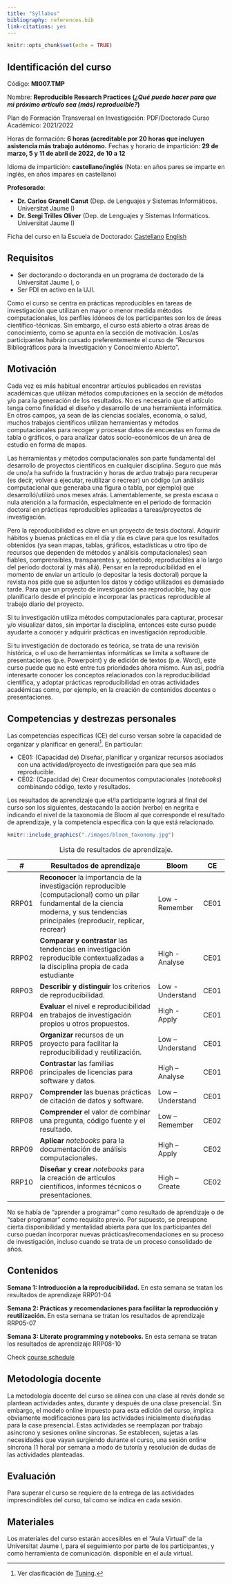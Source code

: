 ```yaml
---
title: "Syllabus"
bibliography: references.bib
link-citations: yes
---
```


```r
knitr::opts_chunk$set(echo = TRUE)
```

## Identificación del curso

Código: **MI007.TMP**

Nombre: **Reproducible Research Practices (*¿Qué puedo hacer para que mi próximo artículo sea (más) reproducible?*)**

Plan de Formación Transversal en Investigación: PDF/Doctorado Curso Académico: 2021/2022

Horas de formación: **6 horas (acreditable por 20 horas que incluyen asistencia más trabajo autónomo.** Fechas y horario de impartición: **29 de marzo, 5 y 11 de abril de 2022, de 10 a 12**

Idioma de impartición: **castellano/inglés** (Nota: en años pares se imparte en inglés, en años impares en castellano)


**Profesorado**:

-   **Dr. Carlos Granell Canut** (Dep. de Lenguajes y Sistemas Informáticos. Universitat Jaume I)
-   **Dr. Sergi Trilles Oliver** (Dep. de Lenguajes y Sistemas Informáticos. Universitat Jaume I)

Ficha del curso en la Escuela de Doctorado: [Castellano](https://ujiapps.uji.es/ade/rest/storage/HPOJUR5VMPQWDOCS6QGHUI6VX5LYWTDU) [English](https://ujiapps.uji.es/ade/rest/storage/Z8KFWYOHSZYNTH6WKH0DRGQVLCPLCM8P)

## Requisitos

-   Ser doctorando o doctoranda en un programa de doctorado de la Universitat Jaume I, o
-   Ser PDI en activo en la UJI.

Como el curso se centra en prácticas reproducibles en tareas de investigación que utilizan en mayor o menor medida métodos computacionales, los perfiles idóneos de los participantes son los de áreas científico-técnicas. Sin embargo, el curso está abierto a otras áreas de conocimiento, como se apunta en la sección de motivación. Los/as participantes habrán cursado preferentemente el curso de "Recursos Bibliográficos para la Investigación y Conocimiento Abierto".

## Motivación

Cada vez es más habitual encontrar artículos publicados en revistas académicas que utilizan métodos computaciones en la sección de métodos y/o para la generación de los resultados. No es necesario que el artículo tenga como finalidad el diseño y desarrollo de una herramienta informática. En otros campos, ya sean de las ciencias sociales, economía, o salud, muchos trabajos científicos utilizan herramientas y métodos computacionales para recoger y procesar datos de encuestas en forma de tabla o gráficos, o para analizar datos socio-económicos de un área de estudio en forma de mapas.

Las herramientas y métodos computacionales son parte fundamental del desarrollo de proyectos científicos en cualquier disciplina. Seguro que más de uno/a ha sufrido la frustración y horas de arduo trabajo para recuperar (es decir, volver a ejecutar, reutilizar o recrear) un código (un análisis computacional que generaba una figura o tabla, por ejemplo) que desarrolló/utilizó unos meses atrás. Lamentablemente, se presta escasa o nula atención a la formación, especialmente en el periodo de formación doctoral en prácticas reproducibles aplicadas a tareas/proyectos de investigación.

Pero la reproducibilidad es clave en un proyecto de tesis doctoral. Adquirir hábitos y buenas prácticas en el día y día es clave para que los resultados obtenidos (ya sean mapas, tablas, gráficos, estadísticas u otro tipo de recursos que dependen de métodos y análisis computacionales) sean fiables, comprensibles, transparentes y, sobretodo, reproducibles a lo largo del período doctoral (y más allá). Pensar en la reproducibilidad en el momento de enviar un artículo (o depositar la tesis doctoral) porque la revista nos pide que se adjunten los datos y código utilizados es demasiado tarde. Para que un proyecto de investigación sea reproducible, hay que planificarlo desde el principio e incorporar las practicas reproducible al trabajo diario del proyecto.

Si tu investigación utiliza métodos computacionales para capturar, procesar y/o visualizar datos, sin importar la disciplina, entonces este curso puede ayudarte a conocer y adquirir prácticas en investigación reproducible.

Si tu investigación de doctorado es teórica, se trata de una revisión histórica, o el uso de herramientas informáticas se limita a software de presentaciones (p.e. Powerpoint) y de edición de textos (p.e. Word), este curso puede que no esté entre tus prioridades ahora mismo. Aun así, podría interesarte conocer los conceptos relacionados con la reproducibilidad científica, y adoptar prácticas reproducibilidad en otras actividades académicas como, por ejemplo, en la creación de contenidos docentes o presentaciones.

## Competencias y destrezas personales

Las competencias específicas (CE) del curso versan sobre la capacidad de organizar y planificar en general[^1]. En particular:

[^1]: Ver clasificación de [Tuning](https://www.unideusto.org/tuningeu/competences/generic.html).

-   CE01: (Capacidad de) Diseñar, planificar y organizar recursos asociados con una actividad/proyecto de investigación para que sea más reproducible.
-   CE02: (Capacidad de) Crear documentos computacionales (*notebooks*) combinando código, texto y resultados.

Los resultados de aprendizaje que el/la participante logrará al final del curso son los siguientes, destacando la acción (verbo) en negrita e indicando el nivel de la taxonomía de Bloom al que corresponde el resultado de aprendizaje, y la competencia especifica con la que está relacionado.

```r
knitr::include_graphics("./images/bloom_taxonomy.jpg")

```

| \#    | Resultados de aprendizaje                                                                                                                                                                   | Bloom             | CE   |
|-------|---------------------------------------------------------------------------------------------------------------------------------------------------------------------------------------------|-------------------|------|
| RRP01 | **Reconocer** la importancia de la investigación reproducible (computacional) como un pilar fundamental de la ciencia moderna, y sus tendencias principales (reproducir, replicar, recrear) | Low - Remember    | CE01 |
| RRP02 | **Comparar y contrastar** las tendencias en investigación reproducible contextualizadas a la disciplina propia de cada estudiante                                                           | High - Analyse    | CE01 |
| RRP03 | **Describir y distinguir** los criterios de reproducibilidad.                                                                                                                               | Low - Understand  | CE01 |
| RRP04 | **Evaluar** el nivel e reproducibilidad en trabajos de investigación propios u otros propuestos.                                                                                            | High - Apply      | CE01 |
| RRP05 | **Organizar** recursos de un proyecto para facilitar la reproducibilidad y reutilización.                                                                                                   | Low -- Understand | CE01 |
| RRP06 | **Contrastar** las familias principales de licencias para software y datos.                                                                                                                 | High -- Analyse   | CE01 |
| RRP07 | **Comprender** las buenas prácticas de citación de datos y software.                                                                                                                        | Low -- Understand | CE01 |
| RRP08 | **Comprender** el valor de combinar una pregunta, código fuente y el resultado.                                                                                                             | Low -- Remember   | CE02 |
| RRP09 | **Aplicar** *notebooks* para la documentación de análisis computacionales.                                                                                                                  | High -- Apply     | CE02 |
| RRP10 | **Diseñar y crear** *notebooks* para la creación de artículos científicos, informes técnicos o presentaciones.                                                                              | High -- Create    | CE02 |

: Lista de resultados de aprendizaje.

<aside>

No se habla de "aprender a programar" como resultado de aprendizaje o de "saber programar" como requisito previo. Por supuesto, se presupone cierta disponibilidad y mentalidad abierta para que los participantes del curso puedan incorporar nuevas prácticas/recomendaciones en su proceso de investigación, incluso cuando se trata de un proceso consolidado de años.

</aside>

## Contenidos

**Semana 1: Introducción a la reproducibilidad.** En esta semana se tratan los resultados de aprendizaje RRP01-04

**Semana 2: Prácticas y recomendaciones para facilitar la reproducción y reutilización.** En esta semana se tratan los resultados de aprendizaje RRP05-07

**Semana 3: Literate programming y notebooks.** En esta semana se tratan los resultados de aprendizaje RRP08-10

Check [course schedule](schedule.html)


## Metodología docente

La metodología docente del curso se alinea con una clase al revés donde se plantean actividades antes, durante y después de una clase presencial. Sin embargo, el modelo online impuesto para esta edición del curso, implica obviamente modificaciones para las actividades inicialmente diseñadas para la case presencial. Estas actividades se reemplazan por trabajo asíncrono y sesiones online síncronas. Se establecen, sujetas a las necesidades que vayan surgiendo durante el curso, una sesión online síncrona (1 hora) por semana a modo de tutoría y resolución de dudas de las actividades planteadas.

## Evaluación

Para superar el curso se requiere de la entrega de las actividades imprescindibles del curso, tal como se indica en cada sesión.

## Materiales

Los materiales del curso estarán accesibles en el "Aula Virtual" de la Universitat Jaume I, para el seguimiento por parte de los participantes, y como herramienta de comunicación. disponible en el aula virtual.
